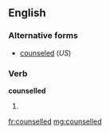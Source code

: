 ==English==

===Alternative forms===
* [[counseled]] (''US'')

===Verb===
'''counselled'''

# {{British|Canada}} {{past of|counsel}}

[[fr:counselled]]
[[mg:counselled]]